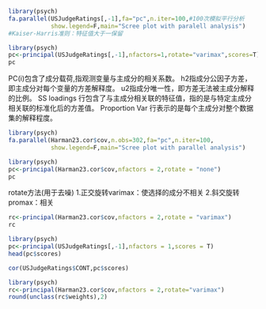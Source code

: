 ```{r 判断主成分个数}
library(psych)
fa.parallel(USJudgeRatings[,-1],fa="pc",n.iter=100,#100次模拟平行分析
            show.legend=F,main="Scree plot with paralell analysis")
#Kaiser-Harris准则：特征值大于一保留
```

```{r 挑出主成分}
library(psych)
pc<-principal(USJudgeRatings[,-1],nfactors=1,rotate="varimax",scores=T)
pc
```
PC(i)包含了成分载荷,指观测变量与主成分的相关系数。
h2指成分公因子方差，即主成分对每个变量的方差解释度。
u2指成分唯一性，即方差无法被主成分解释的比例。
SS loadings 行包含了与主成分相关联的特征值，指的是与特定主成分相关联的标准化后的方差值。
Proportion Var 行表示的是每个主成分对整个数据集的解释程度。

```{r}
library(psych)
fa.parallel(Harman23.cor$cov,n.obs=302,fa="pc",n.iter=100,
            show.legend=F,main="Scree plot with parallel analysis")
```

```{r}
library(psych)
pc<-principal(Harman23.cor$cov,nfactors = 2,rotate = "none")
pc
```
rotate方法(用于去噪)
1.正交旋转varimax：使选择的成分不相关
2.斜交旋转promax：相关

```{r}
rc<-principal(Harman23.cor$cov,nfactors = 2,rotate = "varimax")
rc
```

```{r 成分得分}
library(psych)
pc<-principal(USJudgeRatings[,-1],nfactors = 1,scores = T)
head(pc$scores)
```

```{r 相关系数}
cor(USJudgeRatings$CONT,pc$scores)
```

```{r 主成分系数}
library(psych)
rc<-principal(Harman23.cor$cov,nfactors = 2,rotate="varimax")
round(unclass(rc$weights),2)
```














